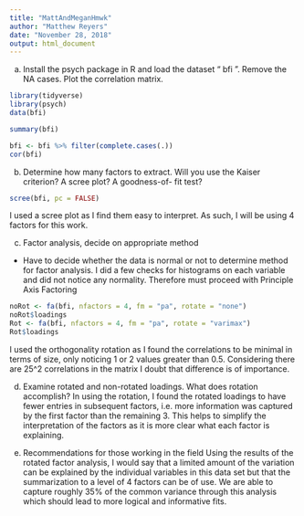 ```yaml
---
title: "MattAndMeganHmwk"
author: "Matthew Reyers"
date: "November 28, 2018"
output: html_document
---
```


a) Install the psych package in R and load the dataset “
bfi
”. Remove the NA cases. Plot the correlation 
matrix. 
```r
library(tidyverse)
library(psych)
data(bfi)

summary(bfi)

bfi <- bfi %>% filter(complete.cases(.))
cor(bfi)
```

b) Determine how many factors to extract. Will you use the Kaiser criterion? A scree plot? A goodness-of-
fit 
test?
```r
scree(bfi, pc = FALSE)
```
I used a scree plot as I find them easy to interpret. As such, I will be using 4 factors for this work.

c) Factor analysis, decide on appropriate method
- Have to decide whether the data is normal or not to determine method for factor analysis. I did a few checks for histograms on each variable and did not notice any normality. Therefore must proceed with Principle Axis Factoring
```r
noRot <- fa(bfi, nfactors = 4, fm = "pa", rotate = "none")
noRot$loadings
Rot <- fa(bfi, nfactors = 4, fm = "pa", rotate = "varimax")
Rot$loadings
```
I used the orthogonality rotation as I found the correlations to be minimal in terms of size, only noticing 1 or 2 values greater than 0.5. Considering there are 25^2 correlations in the matrix I doubt that difference is of importance. 

d) Examine rotated and non-rotated loadings. What does rotation accomplish?
In using the rotation, I found the rotated loadings to have fewer entries in subsequent factors, i.e. more information was captured by the first factor than the remaining 3. This helps to simplify the interpretation of the factors as it is more clear what each factor is explaining.

e) Recommendations for those working in the field
Using the results of the rotated factor analysis, I would say that a limited amount of the variation can be explained by the individual variables in this data set but that the summarization to a level of 4 factors can be of use. We are able to capture roughly 35% of the common variance through this analysis which should lead to more logical and informative fits.


